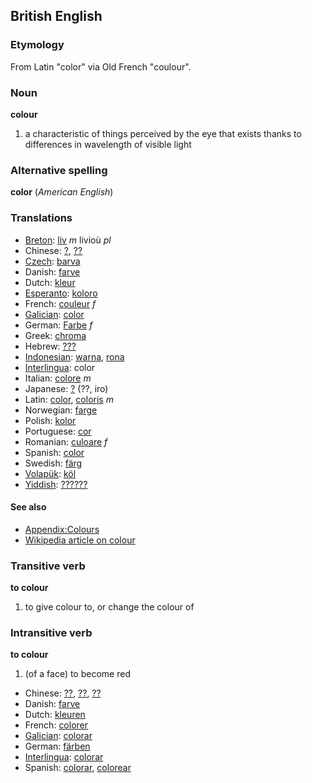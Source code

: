 ==British English==

===Etymology===
From Latin "color" via Old French "coulour".

===Noun===
'''colour'''
#a characteristic of things perceived by the eye that exists thanks to differences in wavelength of visible light

===Alternative spelling===
'''color''' (''American English'')

=== Translations ===
*[[Breton]]: [[liv]] ''m'' livioù ''pl''
*Chinese: [[?]], [[??]]
*[[Czech]]: [[barva]]
*Danish: [[farve]]
*Dutch: [[kleur]]
*[[Esperanto]]: [[koloro]]
*French: [[couleur]] ''f''
*[[Galician]]: [[color]] 
*German: [[Farbe]] ''f''
*Greek: [[chroma]]
*Hebrew: [[???]]
*[[Indonesian]]: [[warna]], [[rona]]
*[[Interlingua]]: color
*Italian: [[colore]] ''m''
*Japanese: [[?]] (??, iro)
*Latin: [[color]], [[coloris]] ''m''
*Norwegian: [[farge]]
*Polish: [[kolor]]
*Portuguese: [[cor]]
*Romanian: [[culoare]] ''f''
*Spanish: [[color]]
*Swedish: [[färg]]
*[[Volapük]]: [[köl]]
*[[Yiddish]]: [[??????]]

====See also====
*[[Wiktionary_Appendix:Colours|Appendix:Colours]]
*[[en:colour|Wikipedia article on colour]]

===Transitive verb===
'''to colour'''
#to give colour to, or change the colour of

===Intransitive verb===
'''to colour'''
#(of a face) to become red

*Chinese: [[??]], [[??]], [[??]]
*Danish: [[farve]]
*Dutch: [[kleuren]]
*French: [[colorer]]
*[[Galician]]: [[colorar]]
*German: [[färben]]
*[[Interlingua]]: [[colorar]]
*Spanish: [[colorar]], [[colorear]]